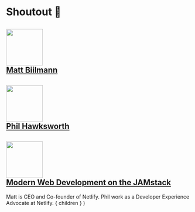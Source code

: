 
# Shoutout 🎉

<Appear>
  <a href="https://twitter.com/biilmann">
    <h2>
      <img src={ matBiilmann } width="100" />
      <br />
      Matt Biilmann
    </h2>
  </a>

  <a href="https://twitter.com/philhawksworth">
    <h2>
      <img src={ philHawksworth } width="100" />
      <br />
      Phil Hawksworth
    </h2>
  </a>

  <a href="https://www.netlify.com/pdf/oreilly-modern-web-development-on-the-jamstack.pdf">
    <h2>
      <img src={ book } width="100" />
      <br />
      Modern Web Development on the JAMstack
    </h2>
  </a>
</Appear>

<Notes>
  Matt is CEO and Co-founder of Netlify.
  Phil work as a Developer Experience Advocate at Netlify.
</Notes>

  <Layout>
    { children }
  </Layout>
)
